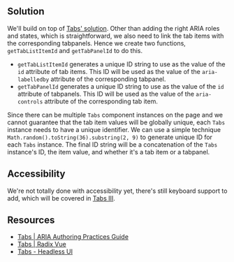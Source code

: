 
## Solution

We'll build on top of [Tabs' solution](/questions/user-interface/tabs/vue/solution). Other than adding the right ARIA roles and states, which is straightforward, we also need to link the tab items with the corresponding tabpanels. Hence we create two functions, `getTabListItemId` and `getTabPanelId` to do this.

- `getTabListItemId` generates a unique ID string to use as the value of the `id` attribute of tab items. This ID will be used as the value of the `aria-labelledby` attribute of the corresponding tabpanel.
- `getTabPanelId` generates a unique ID string to use as the value of the `id` attribute of tabpanels. This ID will be used as the value of the `aria-controls` attribute of the corresponding tab item.

Since there can be multiple `Tabs` component instances on the page and we cannot guarantee that the tab item values will be globally unique, each `Tabs` instance needs to have a unique identifier. We can use a simple technique `Math.random().toString(36).substring(2, 9)` to generate unique ID for each `Tabs` instance. The final ID string will be a concatenation of the `Tabs` instance's ID, the item value, and whether it's a tab item or a tabpanel.

<TestCases />

## Accessibility

We're not totally done with accessibility yet, there's still keyboard support to add, which will be covered in [Tabs III](/questions/user-interface/tabs-iii).

## Resources

- [Tabs | ARIA Authoring Practices Guide](https://www.w3.org/WAI/ARIA/apg/patterns/tabpanel/)
- [Tabs | Radix Vue](https://radix-vue.com/components/tabs)
- [Tabs - Headless UI](https://headlessui.com/vue/tabs)

